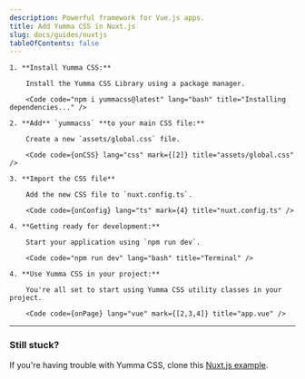 ```yaml
---
description: Powerful framework for Vue.js apps.
title: Add Yumma CSS in Nuxt.js
slug: docs/guides/nuxtjs
tableOfContents: false
---
```



<Steps>

    1. **Install Yumma CSS:**

        Install the Yumma CSS Library using a package manager.

        <Code code="npm i yummacss@latest" lang="bash" title="Installing dependencies..." />

    2. **Add** `yummacss` **to your main CSS file:**

        Create a new `assets/global.css` file.

        <Code code={onCSS} lang="css" mark={[2]} title="assets/global.css" />

    3. **Import the CSS file**

        Add the new CSS file to `nuxt.config.ts`.

        <Code code={onConfig} lang="ts" mark={4} title="nuxt.config.ts" />

    4. **Getting ready for development:**

        Start your application using `npm run dev`.

        <Code code="npm run dev" lang="bash" title="Terminal" />

    4. **Use Yumma CSS in your project:**

        You're all set to start using Yumma CSS utility classes in your project.

        <Code code={onPage} lang="vue" mark={[2,3,4]} title="app.vue" />

</Steps>

---

### Still stuck?

If you're having trouble with Yumma CSS, clone this [Nuxt.js example](https://github.com/yumma-lib/nuxtjs-yummacss-example.git).

<Code
  code="git clone https://github.com/yumma-lib/nuxtjs-yummacss-example.git"
  lang="bash"
  title="Cloning repository..."
/>
